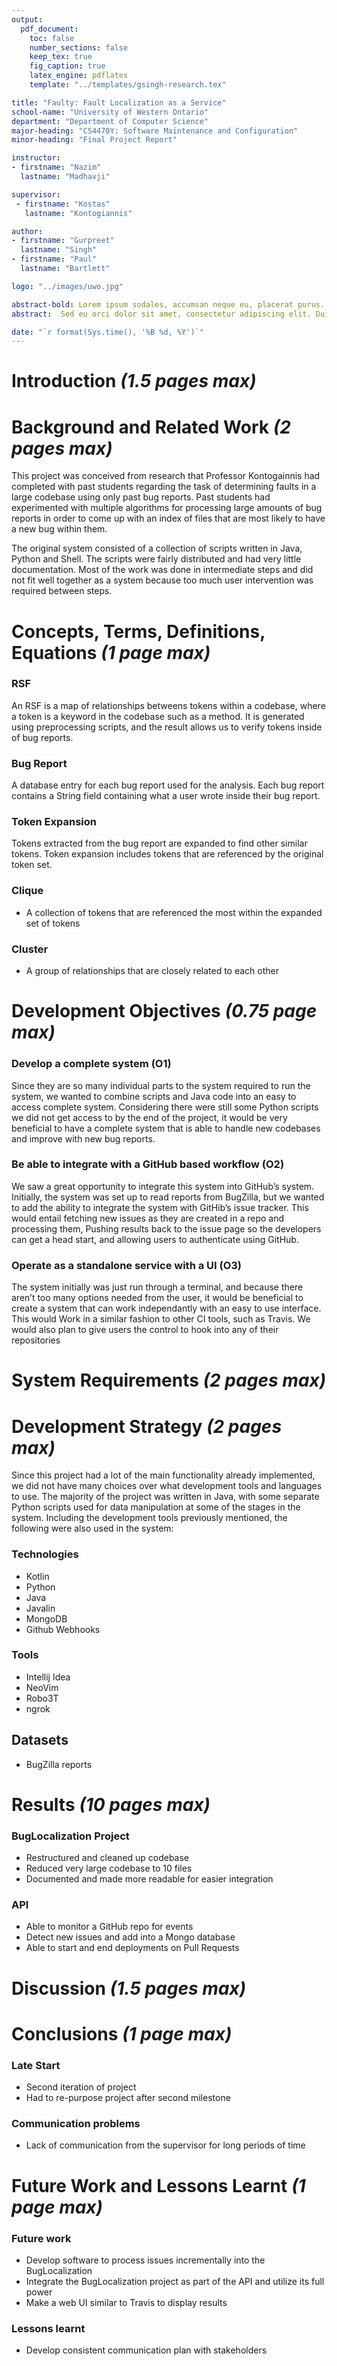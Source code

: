 ```yaml
---
output: 
  pdf_document:
    toc: false
    number_sections: false
    keep_tex: true
    fig_caption: true
    latex_engine: pdflatex
    template: "../templates/gsingh-research.tex"

title: "Faulty: Fault Localization as a Service"
school-name: "University of Western Ontario"
department: "Department of Computer Science"
major-heading: "CS4470Y: Software Maintenance and Configuration"
minor-heading: "Final Project Report"

instructor: 
- firstname: "Nazim"
  lastname: "Madhavji"

supervisor: 
 - firstname: "Kostas" 
   lastname: "Kontogiannis"

author:
- firstname: "Gurpreet"
  lastname: "Singh"
- firstname: "Paul"
  lastname: "Bartlett"

logo: "../images/uwo.jpg"

abstract-bold: Lorem ipsum sodales, accumsan neque eu, placerat purus. Interdum et malesuada fames ac ante ipsum primis in faucibus. Nulla id varius metus, id vestibulum purus. Nullam malesuada urna purus, quis euismod velit tristique et. Fusce auctor laoreet arcu ac maximus. Duis ultricies malesuada dui id pharetra. Donec tempus semper enim, in interdum ante pharetra sed. Vivamus vel accumsan metus. Vivamus eu enim est. Duis ac dolor a quam lacinia interdum in ut sem. Ut ipsum orci, dignissim vel ante eget, blandit sollicitudin dolor.
abstract:  Sed eu orci dolor sit amet, consectetur adipiscing elit. Duis dapibus nisl vitae tempor placerat. Duis feugiat odio vitae quam pellentesque, ac semper ex sagittis. Nunc id egestas tortor. Morbi nibh tortor, suscipit vel libero quis, placerat molestie nulla. Nullam pellentesque ex ac viverra lobortis. Donec hendrerit nibh nisi, a bibendum urna efficitur ut. Cras venenatis sem magna, vel dignissim augue convallis a. Proin sapien justo, viverra ac enim sit amet, cursus aliquet tellus. Nulla at lacus magna. Nullam sit amet dui convallis, interdum felis eu, viverra ligula. Pellentesque sed mollis nibh, at ultricies nisi.Quisque id velit suscipit ipsum auctor egestas egestas sit amet dui. Curabitur at sem nunc. Nunc non ultrices ex, et egestas odio.  

date: "`r format(Sys.time(), '%B %d, %Y')`"
---
```


# Introduction _(1.5 pages max)_

# Background and Related Work _(2 pages max)_

This project was conceived from research that Professor Kontogainnis had
completed with past students regarding the task of determining faults in
a large codebase using only past bug reports. Past students had experimented
with multiple algorithms for processing large amounts of bug reports in order
to come up with an index of files that are most likely to have a new bug
within them. 

The original system consisted of a collection of scripts written in Java,
Python and Shell. The scripts were fairly distributed and had very little
documentation. Most of the work was done in intermediate steps and did
not fit well together as a system because too much user intervention was
required between steps.

# Concepts, Terms, Definitions, Equations _(1 page max)_

### RSF
An RSF is a map of relationships betweens tokens within a codebase, where a token is a keyword in the codebase such as a method. It is generated using preprocessing scripts, and the result allows us to verify tokens inside of bug reports.

### Bug Report
A database entry for each bug report used for the analysis. Each bug report contains a String field containing what a user wrote inside their bug report.

### Token Expansion
Tokens extracted from the bug report are expanded to find other similar tokens. Token expansion includes tokens that are referenced by the original token set.

### Clique

- A collection of tokens that are referenced the most within the expanded set of tokens

### Cluster

- A group of relationships that are closely related to each other

# Development Objectives _(0.75 page max)_

### Develop a complete system (O1)
Since they are so many individual parts to the system required to run the system, we wanted to combine scripts and Java code into an easy to access complete system. Considering there were still some Python scripts we did not get access to by the end of the project, it would be very beneficial to have a complete system that is able to handle new codebases and improve with new bug reports.

### Be able to integrate with a GitHub based workflow (O2)
We saw a great opportunity to integrate this system into GitHub's system. Initially, the system was set up to read reports from BugZilla, but we wanted to add the ability to integrate the system with GitHib's issue tracker. This would entail fetching new issues as they are created in a repo and processing them, Pushing results back to the issue page so the developers can get a head start, and allowing users to authenticate using GitHub.

### Operate as a standalone service with a UI (O3)
The system initially was just run through a terminal, and because there aren't too many options needed from the user, it would be beneficial to create a system that can work independantly with an easy to use interface. This would Work in a similar fashion to other CI tools, such as Travis. We would also plan to give users the control to hook into any of their repositories 

# System Requirements _(2 pages max)_

# Development Strategy _(2 pages max)_
Since this project had a lot of the main functionality already implemented, we did not have many choices over what development tools and languages to use. The majority of the project was written in Java, with some separate Python scripts used for data manipulation at some of the stages in the system. Including the development tools previously mentioned, the following were also used in the system: 

### Technologies

- Kotlin
- Python
- Java
- Javalin
- MongoDB
- Github Webhooks

### Tools

- Intellij Idea
- NeoVim
- Robo3T
- ngrok

## Datasets
- BugZilla reports

# Results _(10 pages max)_

### BugLocalization Project

- Restructured and cleaned up codebase
- Reduced very large codebase to 10 files 
- Documented and made more readable for easier integration 

### API

- Able to monitor a GitHub repo for events
- Detect new issues and add into a Mongo database
- Able to start and end deployments on Pull Requests

# Discussion _(1.5 pages max)_

# Conclusions _(1 page max)_

### Late Start

- Second iteration of project
- Had to re-purpose project after second milestone

### Communication problems 

- Lack of communication from the supervisor for long periods of time

# Future Work and Lessons Learnt _(1 page max)_

### Future work

- Develop software to process issues incrementally into the BugLocalization
- Integrate the BugLocalization project as part of the API and utilize its full power
- Make a web UI similar to Travis to display results 

### Lessons learnt

- Develop consistent communication plan with stakeholders
